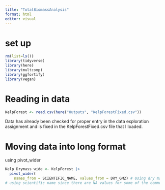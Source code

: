 ---
title: "TotalBiomassAnalysis"
format: html
editor: visual
---

# set up
```{r}
rm(list=ls())
library(tidyverse)
library(here)
library(multcomp)
library(ggfortify)
library(vegan)
```

# Reading in data
```{r}
KelpForest <- read.csv(here("Outputs", "KelpForestFixed.csv"))
```

Data has already been checked for proper entry in the data exploration assignment and is fixed in the KelpForestFixed.csv file that I loaded. 

# Moving data into long format 
using pivot_wider
```{r}
Kelp_Drymass_wide <- KelpForest |> 
  pivot_wider(
    names_from = SCIENTIFIC_NAME, values_from = DRY_GM2) # Using dry mass since I feel it is more representative of actual amount of species than wet mass.
# using scientific name since there are NA values for some of the common names 
  
```































